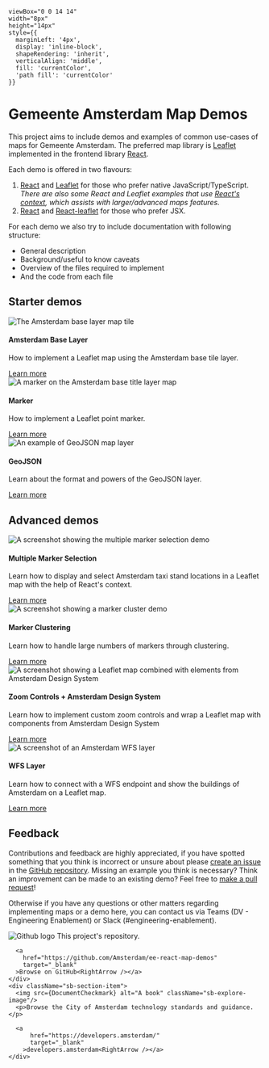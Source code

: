 

    viewBox="0 0 14 14"
    width="8px"
    height="14px"
    style={{
      marginLeft: '4px',
      display: 'inline-block',
      shapeRendering: 'inherit',
      verticalAlign: 'middle',
      fill: 'currentColor',
      'path fill': 'currentColor'
    }}
>
  <path d="m11.1 7.35-5.5 5.5a.5.5 0 0 1-.7-.7L10.04 7 4.9 1.85a.5.5 0 1 1 .7-.7l5.5 5.5c.2.2.2.5 0 .7Z" />
</svg>

<Meta title="Introduction" />

# Gemeente Amsterdam Map Demos

This project aims to include demos and examples of common use-cases of maps for Gemeente Amsterdam. The preferred map library is [Leaflet](https://leafletjs.com/) implemented in the frontend library [React](https://react.dev/).

Each demo is offered in two flavours:

1. [React](https://react.dev/) and [Leaflet](https://leafletjs.com/) for those who prefer native JavaScript/TypeScript. *There are also some React and Leaflet examples that use <a href="https://react.dev/learn/passing-data-deeply-with-context" target="_blank">React's context</a>, which assists with larger/advanced maps features.*
2. [React](https://react.dev/) and [React-leaflet](https://react-leaflet.js.org/) for those who prefer JSX.

For each demo we also try to include documentation with following structure:

- General description
- Background/useful to know caveats
- Overview of the files required to implement
- And the code from each file

## Starter demos

<div className="sb-container">
  <div className="sb-section">
    <div className="sb-section-item">
      <img
        src={Intro00}
        alt="The Amsterdam base layer map tile"
      />
      <h4 className="sb-section-item-heading">Amsterdam Base Layer</h4>
      <p className="sb-section-item-paragraph">How to implement a Leaflet map using the Amsterdam base tile layer.</p>
      <a href="./?path=/docs/react-baselayer--docs">Learn more<RightArrow /></a>
    </div>
    <div className="sb-section-item">
      <img
        src={Intro01}
        alt="A marker on the Amsterdam base title layer map"
      />
      <h4 className="sb-section-item-heading">Marker</h4>
      <p className="sb-section-item-paragraph">How to implement a Leaflet point marker.</p>
      <a href="./?path=/docs/react-marker--docs">Learn more<RightArrow /></a>
    </div>
    <div className="sb-section-item">
      <img src={Intro02} alt="An example of GeoJSON map layer" />
      <div>
        <h4 className="sb-section-item-heading">GeoJSON</h4>
        <p className="sb-section-item-paragraph">Learn about the format and powers of the GeoJSON layer.</p>
        <a href="./?path=/docs/react-geojson--docs">Learn more<RightArrow /></a>
      </div>
    </div>
  </div>
</div>

## Advanced demos

<div className="sb-container">
  <div className="sb-section">
    <div className="sb-features-grid">
      <div className="sb-grid-item">
        <img src={Intro03} alt="A screenshot showing the multiple marker selection demo" />
        <h4 className="sb-section-item-heading">Multiple Marker Selection</h4>
        <p className="sb-section-item-paragraph">Learn how to display and select Amsterdam taxi stand locations in a Leaflet map with the help of React's context.</p>
        <a href="./?path=/docs/react-context-examples-multimarkerselect--docs">Learn more<RightArrow /></a>
      </div>
      <div className="sb-grid-item">
        <img src={Intro04} alt="A screenshot showing a marker cluster demo" />
        <h4 className="sb-section-item-heading">Marker Clustering</h4>
        <p className="sb-section-item-paragraph">Learn how to handle large numbers of markers through clustering.</p>
        <a href="./?path=/docs/react-markerclusterspiderfy--docs">Learn more<RightArrow /></a>
      </div>
      <div className="sb-grid-item">
        <img src={Intro05} alt="A screenshot showing a Leaflet map combined with elements from Amsterdam Design System" />
        <h4 className="sb-section-item-heading">Zoom Controls + Amsterdam Design System</h4>
        <p className="sb-section-item-paragraph">Learn how to implement custom zoom controls and wrap a Leaflet map with components from Amsterdam Design System</p>
        <a href="./?path=/docs/react-context-examples-zoomcontrolsfullscreen--docs">Learn more<RightArrow /></a>
      </div>
      <div className="sb-grid-item">
        <img src={Intro06} alt="A screenshot of an Amsterdam WFS layer" />
        <h4 className="sb-section-item-heading">WFS Layer</h4>
        <p className="sb-section-item-paragraph">Learn how to connect with a WFS endpoint and show the buildings of Amsterdam on a Leaflet map.</p>
        <a href="./?path=/docs/react-wfslayer--docs">Learn more<RightArrow /></a>
      </div>
    </div>
  </div>
</div>

## Feedback

Contributions and feedback are highly appreciated, if you have spotted something that you think is incorrect or unsure about please <a href="https://github.com/Amsterdam/ee-react-map-demos/issues/new" target="_blank">create an issue</a> in the <a href="https://github.com/Amsterdam/ee-react-map-demos" target="_blank">GitHub repository</a>. Missing an example you think is necessary? Think an improvement can be made to an existing demo? Feel free to <a href="https://github.com/Amsterdam/ee-react-map-demos/compare" target="_blank">make a pull request</a>!

Otherwise if you have any questions or other matters regarding implementing maps or a demo here, you can contact us via Teams (DV - Engineering Enablement) or Slack (#engineering-enablement).

<div className="sb-section sb-socials">
    <div className="sb-section-item">
      <img src={Github} alt="Github logo" className="sb-explore-image"/>
      This project's repository.

      <a
        href="https://github.com/Amsterdam/ee-react-map-demos"
        target="_blank"
      >Browse on GitHub<RightArrow /></a>
    </div>
    <div className="sb-section-item">
      <img src={DocumentCheckmark} alt="A book" className="sb-explore-image"/>
      <p>Browse the City of Amsterdam technology standards and guidance.</p>

      <a
          href="https://developers.amsterdam/"
          target="_blank"
        >developers.amsterdam<RightArrow /></a>
    </div>
</div>


<style>
  {`
  .sb-container {
    margin-bottom: 48px;
  }

  .sb-section {
    width: 100%;
    display: flex;
    flex-direction: row;
    gap: 20px;
  }

  img {
    object-fit: cover;
  }

  .sb-section-title {
    margin-bottom: 32px;
  }

  .sb-section a:not(h1 a, h2 a, h3 a) {
    font-size: 14px;
  }

  .sb-section-item, .sb-grid-item {
    flex: 1;
    display: flex;
    flex-direction: column;
  }

  .sb-section-item-heading {
    padding-top: 20px !important;
    padding-bottom: 5px !important;
    margin: 0 !important;
  }
  .sb-section-item-paragraph {
    margin: 0;
    padding-bottom: 10px;
  }

  .sb-chevron {
    margin-left: 5px;
  }

  .sb-features-grid {
    display: grid;
    grid-template-columns: repeat(2, 1fr);
    grid-gap: 32px 20px;
  }

  .sb-socials {
    display: grid;
    grid-template-columns: repeat(4, 1fr);
  }

  .sb-socials p {
    margin-bottom: 10px;
  }

  .sb-explore-image {
    max-height: 32px;
    align-self: flex-start;
  }

  .sb-addon {
    width: 100%;
    display: flex;
    align-items: center;
    position: relative;
    background-color: #EEF3F8;
    border-radius: 5px;
    border: 1px solid rgba(0, 0, 0, 0.05);
    background: #EEF3F8;
    height: 180px;
    margin-bottom: 48px;
    overflow: hidden;
  }

  .sb-addon-text {
    padding-left: 48px;
    max-width: 240px;
  }

  .sb-addon-text h4 {
    padding-top: 0px;
  }

  .sb-addon-img {
    position: absolute;
    left: 345px;
    top: 0;
    height: 100%;
    width: 200%;
    overflow: hidden;
  }

  .sb-addon-img img {
    width: 650px;
    transform: rotate(-15deg);
    margin-left: 40px;
    margin-top: -72px;
    box-shadow: 0 0 1px rgba(255, 255, 255, 0);
    backface-visibility: hidden;
  }

  @media screen and (max-width: 800px) {
    .sb-addon-img {
      left: 300px;
    }
  }

  @media screen and (max-width: 600px) {
    .sb-section {
      flex-direction: column;
    }

    .sb-features-grid {
      grid-template-columns: repeat(1, 1fr);
    }

    .sb-socials {
      grid-template-columns: repeat(2, 1fr);
    }

    .sb-addon {
      height: 280px;
      align-items: flex-start;
      padding-top: 32px;
      overflow: hidden;
    }

    .sb-addon-text {
      padding-left: 24px;
    }

    .sb-addon-img {
      right: 0;
      left: 0;
      top: 130px;
      bottom: 0;
      overflow: hidden;
      height: auto;
      width: 124%;
    }

    .sb-addon-img img {
      width: 1200px;
      transform: rotate(-12deg);
      margin-left: 0;
      margin-top: 48px;
      margin-bottom: -40px;
      margin-left: -24px;
    }
  }
  `}
</style>
